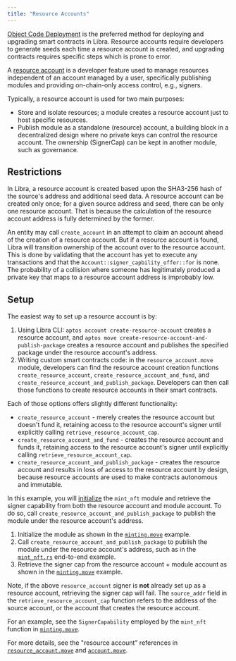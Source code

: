 ```yaml
---
title: "Resource Accounts"
---
```


[Object Code Deployment](/build/smart-contracts/deployment) is the preferred method for deploying and upgrading smart contracts in Libra. Resource accounts require developers to generate seeds
each time a resource account is created, and upgrading contracts requires specific steps which is prone to error.

A [resource account](https://github.com/libra2org/libra2-core/blob/main/aptos-move/framework/aptos-framework/sources/resource_account.move)
is a developer feature used to manage resources independent of an account
managed by a user, specifically publishing modules and providing on-chain-only
access control, e.g., signers.

Typically, a resource account is used for two main purposes:

- Store and isolate resources; a module creates a resource account just to host
  specific resources.
- Publish module as a standalone (resource) account, a building block in a
  decentralized design where no private keys can control the resource account. The
  ownership (SignerCap) can be kept in another module, such as governance.

## Restrictions

In Libra, a resource account is created based upon the SHA3-256 hash of the
source's address and additional seed data. A resource account can be created
only once; for a given source address and seed, there can be only one resource
account. That is because the calculation of the resource account address is
fully determined by the former.

An entity may call `create_account` in an attempt to claim an account ahead of
the creation of a resource account. But if a resource account is found, Libra
will transition ownership of the account over to the resource account. This is
done by validating that the account has yet to execute any transactions and that
the `Account::signer_capbility_offer::for` is none. The probability of a
collision where someone has legitimately produced a private key that maps to a
resource account address is improbably low.

## Setup

The easiest way to set up a resource account is by:

1. Using Libra CLI: `aptos account create-resource-account` creates a resource
   account, and `aptos move create-resource-account-and-publish-package` creates a
   resource account and publishes the specified package under the resource account's
   address.
2. Writing custom smart contracts code: in the `resource_account.move` module,
   developers can find the resource account creation functions
   `create_resource_account`, `create_resource_account_and_fund`, and
   `create_resource_account_and_publish_package`. Developers can then call those
   functions to create resource accounts in their smart contracts.

Each of those options offers slightly different functionality:

- `create_resource_account` - merely creates the resource account but doesn't
  fund it, retaining access to the resource account's signer until explicitly
  calling `retrieve_resource_account_cap`.
- `create_resource_account_and_fund` - creates the resource account and funds it,
  retaining access to the resource account's signer until explicitly calling
  `retrieve_resource_account_cap`.
- `create_resource_account_and_publish_package` - creates the resource account
  and results in loss of access to the resource account by design, because
  resource accounts are used to make contracts autonomous and immutable.

In this example, you will [initialize](https://github.com/libra2org/libra2-core/blob/2e9d8ee759fcd3f6e831034f05c1656b1c48efc4/aptos-move/move-examples/mint_nft/sources/minting.move#L73) the `mint_nft` module and retrieve
the signer capability from both the resource account and module account. To do
so, call `create_resource_account_and_publish_package` to publish the module
under the resource account's address.

1. Initialize the module as shown in the [`minting.move`](https://github.com/libra2org/libra2-core/blob/2e9d8ee759fcd3f6e831034f05c1656b1c48efc4/aptos-move/move-examples/mint_nft/sources/minting.move#L73) example.
2. Call `create_resource_account_and_publish_package` to publish the module
   under the resource account's address, such as in the [`mint_nft.rs`](https://github.com/libra2org/libra2-core/blob/main/aptos-move/e2e-move-tests/src/tests/mint_nft.rs#L62)
   end-to-end example.
3. Retrieve the signer cap from the resource account + module account as shown
   in the [`minting.move`](https://github.com/libra2org/libra2-core/blob/2e9d8ee759fcd3f6e831034f05c1656b1c48efc4/aptos-move/move-examples/mint_nft/sources/minting.move#L83) example.

Note, if the above `resource_account` signer is **not** already set up as a
resource account, retrieving the signer cap will fail. The `source_addr` field
in the `retrieve_resource_account_cap` function refers to the address of the
source account, or the account that creates the resource account.

For an example, see the `SignerCapability` employed by the `mint_nft` function
in [`minting.move`](https://github.com/libra2org/libra2-core/blob/2e9d8ee759fcd3f6e831034f05c1656b1c48efc4/aptos-move/move-examples/mint_nft/sources/minting.move#L143-L181).

For more details, see the "resource account" references in [`resource_account.move`](https://github.com/libra2org/libra2-core/blob/main/aptos-move/framework/aptos-framework/sources/resource_account.move)
and [`account.move`](https://github.com/libra2org/libra2-core/blob/main/aptos-move/framework/aptos-framework/sources/account/account.move).
